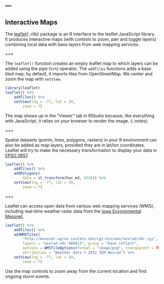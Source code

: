 ---
---

## Interactive Maps

The [leaflet](){:.rlib} package is an R interface to the leaflet JavaScript
library. It produces interactive maps (with controls to zoom, pan and toggle
layers) combining local data with base layers from web mapping services.

===

The `leaflet()` function creates an empty leaflet map to which layers can be
added using the pipe (`%>%`) operator. The `addTiles` functions adds a base
tiled map; by default, it imports tiles from OpenStreetMap. We center and zoom
the map with `setView`.

```r
library(leaflet)
leaflet() %>%
    addTiles() %>%
    setView(lng = -77, lat = 39, 
        zoom = 7)
```

The map shows up in the "Viewer" tab in RStudio because, like everything with
JavaScript, it relies on your browser to render the image.
{:.notes}

===

Spatial datasets (points, lines, polygons, rasters) in your R environment can
also be added as map layers, provided they are in lat/lon coordinates. Leaflet
will try to make the necessary transformation to display your data in
[EPSG:3857](https://epsg.io/3857).

```r
leaflet() %>%
    addTiles() %>%
    addPolygons(
        data = st_transform(huc_md, 4326)) %>%
    setView(lng = -77, lat = 39, 
        zoom = 7)
```

===

Leaflet can access open data from various web mapping services
(WMS), including real-time weather radar data from the [Iowa Environmental
Mesonet](https://mesonet.agron.iastate.edu/ogc/).

```r
leaflet() %>%
    addTiles() %>%
    addWMSTiles(
        "http://mesonet.agron.iastate.edu/cgi-bin/wms/nexrad/n0r.cgi",
        layers = "nexrad-n0r-900913", group = "base_reflect",
        options = WMSTileOptions(format = "image/png", transparent = TRUE),
        attribution = "Weather data © 2012 IEM Nexrad") %>%
    setView(lng = -77, lat = 39, 
        zoom = 7)
```

Use the map controls to zoom away from the current location and find ongoing
storm events.
